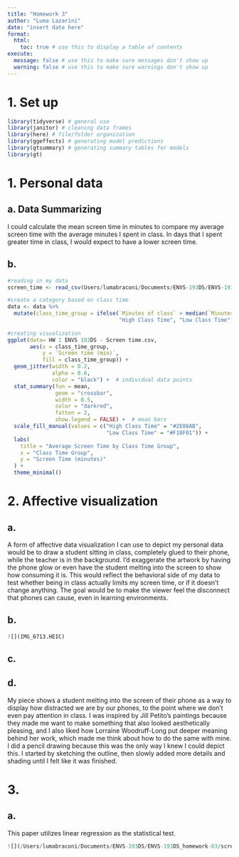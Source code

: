 ```yaml
---
title: "Homework 3"
author: "Luma Lazarini"
date: "insert date here"
format:
  html:
    toc: true # use this to display a table of contents
execute:
  message: false # use this to make sure messages don't show up
  warning: false # use this to make sure warnings don't show up
---
```


# 1. Set up

```r
library(tidyverse) # general use
library(janitor) # cleaning data frames
library(here) # file/folder organization
library(ggeffects) # generating model predictions
library(gtsummary) # generating summary tables for models
library(gt)

```

# 1. Personal data

## a. Data Summarizing
I could calculate the mean screen time in minutes to compare my average screen time with the average minutes I spent in class. In days that I spent greater time in class, I would expect to have a lower screen time.

## b. 
```r
#reading in my data
screen_time <- read_csv(Users/lumabraconi/Documents/ENVS-193DS/ENVS-193DS_homework-03/data/screen_time.csv)

```
```r
#create a category based on class time
data <- data %>%
  mutate(class_time_group = ifelse(`Minutes of class` > median(`Minutes of class`, na.rm = TRUE),
                                   "High Class Time", "Low Class Time"))
  
#creating visualization
ggplot(data= HW 1 ENVS 193DS - Screen time.csv, 
       aes(x = class_time_group, 
           y = `Screen time (min)`, 
           fill = class_time_group)) +
  geom_jitter(width = 0.2, 
              alpha = 0.6, 
              color = "black") +  # individual data points
  stat_summary(fun = mean, 
               geom = "crossbar", 
               width = 0.5,
               color = "darkred", 
               fatten = 2, 
               show.legend = FALSE) +  # mean bars
  scale_fill_manual(values = c("High Class Time" = "#2E86AB", 
                               "Low Class Time" = "#F18F01")) +
  labs(
    title = "Average Screen Time by Class Time Group",
    x = "Class Time Group",
    y = "Screen Time (minutes)"
  ) +
  theme_minimal()
```


# 2.  Affective visualization

## a.
A form of affective data visualization I can use to depict my personal data  would be to draw a student sitting in class, completely glued to their phone, while the teacher is in the background. I’d exaggerate the artwork by having the phone glow or even have the student melting into the screen to show how consuming it is. This would reflect the behavioral side of my data to test whether being in class actually limits my screen time, or if it doesn't change anything. The goal would be to make the viewer feel the disconnect that phones can cause, even in learning environments.

## b. 
```r
![](IMG_6713.HEIC)
```

## c.

## d. 
My piece shows a student melting into the screen of their phone as a way to display how distracted we are by our phones, to the point where we don’t even pay attention in class. I was inspired by Jill Petito’s paintings because they made me want to make something that also looked aesthetically pleasing, and I also liked how Lorraine Woodruff-Long put deeper meaning behind her work, which made me think about how to do the same with mine. I did a pencil drawing because this was the only way I knew I could depict this. I started by sketching the outline, then slowly added more details and shading until I felt like it was finished.

# 3.

## a. 
This paper utilizes linear regression as the statistical test.
```r
![](/Users/lumabraconi/Documents/ENVS-193DS/ENVS-193DS_homework-03/screenshot-6.58.15 copy.png)
```



